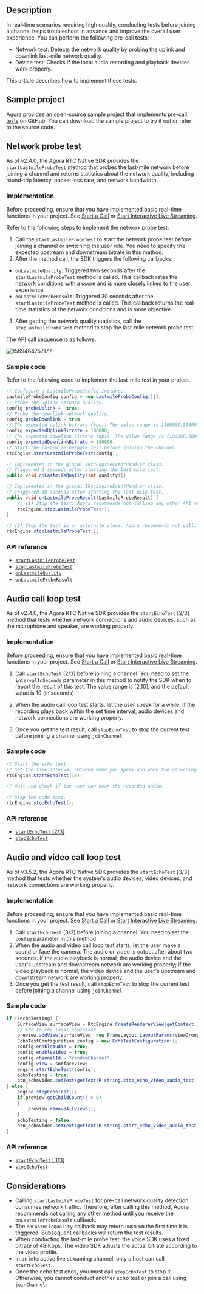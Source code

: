 <PlatformWrapper platform="android">

## Description

In real-time scenarios requiring high quality, conducting tests before joining a channel helps troubleshoot in advance and improve the overall user experience. You can perform the following pre-call tests:

- Network test: Detects the network quality by probing the uplink and downlink last-mile network quality.
- Device test: Checks if the local audio recording and playback devices work properly.

This article describes how to implement these tests.

## Sample project

Agora provides an open-source sample project that implements [pre-call tests](https://github.com/AgoraIO/API-Examples/blob/legacy/Android/APIExample/app/src/main/java/io/agora/api/example/examples/advanced/PreCallTest.java) on GitHub. You can download the sample project to try it out or refer to the source code.

## Network probe test

As of v2.4.0, the Agora RTC Native SDK provides the `startLastmileProbeTest` method that probes the last-mile network before joining a channel and returns statistics about the network quality, including round-trip latency, packet loss rate, and network bandwidth.

### Implementation

Before proceeding, ensure that you have implemented basic real-time functions in your project. See [Start a Call](/3.x/video-calling/quickstart-guide/get-started-sdk) or [Start Interactive Live Streaming](/en/3.x/interactive-live-streaming/quickstart-guide/start-video-streaming).

Refer to the following steps to implement the network probe test:

1. Call the `startLastmileProbeTest` to start the network probe test before joining a channel or switching the user role. You need to specify the expected upstream and downstream bitrate in this method.
2.  After the method call, the SDK triggers the following callbacks:
- `onLastmileQuality`: Triggered two seconds after the `startLastmileProbeTest` method is called. This callback rates the network conditions with a score and is more closely linked to the user experience.
- `onLastmileProbeResult`: Triggered 30 seconds after the `startLastmileProbeTest` method is called. This callback returns the real-time statistics of the network conditions and is more objective.
3. After getting the network quality statistics, call the `stopLastmileProbeTest` method to stop the last-mile network probe test.

The API call sequence is as follows:

![1569464757177](https://web-cdn.agora.io/docs-files/1569464757177)

### Sample code

Refer to the following code to implement the last-mile test in your project.

```java
// Configure a LastmileProbeConfig instance.
LastmileProbeConfig config = new LastmileProbeConfig(){};
// Probe the uplink network quality.
config.probeUplink =  true;
// Probe the downlink network quality.
config.probeDownlink = true;
// The expected uplink bitrate (bps). The value range is [100000,5000000].
config.expectedUplinkBitrate = 100000;
// The expected downlink bitrate (bps). The value range is [100000,5000000].
config.expectedDownlinkBitrate = 100000;
// Start the last-mile network test before joining the channel.
rtcEngine.startLastmileProbeTest(config);

// Implemented in the global IRtcEngineEventHandler class.
// Triggered 2 seconds after starting the last-mile test.
public void onLastmileQuality(int quality){}

// Implemented in the global IRtcEngineEventHandler class.
// Triggered 30 seconds after starting the last-mile test.
public void onLastmileProbeResult(LastmileProbeResult) {
	// (1) Stop the test. Agora recommends not calling any other API method before the test ends.
	rtcEngine.stopLastmileProbeTest();
}

// (2) Stop the test in an alternate place. Agora recommends not calling any other API method before the test ends.
rtcEngine.stopLastmileProbeTest();
```


### API reference

- [`startLastmileProbeTest`](https://api-ref.agora.io/en/video-sdk/android/3.x/classio_1_1agora_1_1rtc_1_1_rtc_engine.html#a81c6541685b1c4437d9779a095a0f871)
- [`stopLastmileProbeTest`](https://api-ref.agora.io/en/video-sdk/android/3.x/classio_1_1agora_1_1rtc_1_1_rtc_engine.html#ae21243b8da8bda9ee5f3a00621cbf959)
- [`onLastmileQuality`](https://api-ref.agora.io/en/video-sdk/android/3.x/classio_1_1agora_1_1rtc_1_1_i_rtc_engine_event_handler.html#a2887941e3c105c21309bd2643372e7f5)
- [`onLastmileProbeResult`](https://api-ref.agora.io/en/video-sdk/android/3.x/classio_1_1agora_1_1rtc_1_1_i_rtc_engine_event_handler.html#ad74a9120325bfeccdec4af4611110281)

## Audio call loop test

As of v2.4.0, the Agora RTC Native SDK provides the `startEchoTest` [2/3] method that tests whether network connections and audio devices, such as the microphone and speaker, are working properly.

### Implementation

Before proceeding, ensure that you have implemented basic real-time functions in your project. See [Start a Call](/3.x/video-calling/quickstart-guide/get-started-sdk) or [Start Interactive Live Streaming](/en/3.x/interactive-live-streaming/quickstart-guide/start-video-streaming).

1. Call `startEchoTest` [2/3] before joining a channel. You need to set the `intervalInSeconds` parameter in this method to notify the SDK when to report the result of this test. The value range is [2,10], and the default value is 10 (in seconds).

2. When the audio call loop test starts, let the user speak for a while. If the recording plays back within the set time interval, audio devices and network connections are working properly.

3. Once you get the test result, call `stopEchoTest` to stop the current test before joining a channel using `joinChannel`.

### Sample code

```java
// Start the echo test.
// Set the time interval between when you speak and when the recording plays back as 10 seconds.
rtcEngine.startEchoTest(10);

// Wait and check if the user can hear the recorded audio.

// Stop the echo test.
rtcEngine.stopEchoTest();
```

### API reference

- [`startEchoTest` [2/3]](https://api-ref.agora.io/en/video-sdk/android/3.x/classio_1_1agora_1_1rtc_1_1_rtc_engine.html#a712bb50be350186d097f4deed8e1aa37)
- [`stopEchoTest`](https://api-ref.agora.io/en/video-sdk/android/3.x/classio_1_1agora_1_1rtc_1_1_rtc_engine.html#a01b8067275003c011f6d81bb41ee0fe1)

## Audio and video call loop test

As of v3.5.2, the Agora RTC Native SDK provides the `startEchoTest` [3/3] method that tests whether the system's audio devices, video devices, and network connections are working properly.

### Implementation

Before proceeding, ensure that you have implemented basic real-time functions in your project. See [Start a Call](/3.x/video-calling/quickstart-guide/get-started-sdk) or [Start Interactive Live Streaming](/en/3.x/interactive-live-streaming/quickstart-guide/start-video-streaming).

1. Call `startEchoTest` [3/3] before joining a channel. You need to set the `config` parameter in this method.
2. When the audio and video call loop test starts, let the user make a sound or face the camera. The audio or video is output after about two seconds. If the audio playback is normal, the audio device and the user's upstream and downstream network are working properly; if the video playback is normal, the video device and the user's upstream and downstream network are working properly.
3. Once you get the test result, call `stopEchoTest` to stop the current test before joining a channel using `joinChannel`.

### Sample code

```java
if (!echoTesting) {
    SurfaceView surfaceView = RtcEngine.CreateRendererView(getContext());
    // Add to the local container
    preview.addView(surfaceView, new FrameLayout.LayoutParams(ViewGroup.LayoutParams.MATCH_PARENT, ViewGroup.LayoutParams.MATCH_PARENT));
    EchoTestConfiguration config = new EchoTestConfiguration();
    config.enableAudio = true;
    config.enableVideo = true;
    config.channelId = "randomChannel";
    config.view = surfaceView;
    engine.startEchoTest(config);
    echoTesting = true;
    btn_echoVideo.setText(getText(R.string.stop_echo_video_audio_test));
} else {
    engine.stopEchoTest();
    if(preview.getChildCount() > 0)
    {
        preview.removeAllViews();
    }
    echoTesting = false;
    btn_echoVideo.setText(getText(R.string.start_echo_video_audio_test));
}
```

### API reference

- [`startEchoTest` [3/3]](https://api-ref.agora.io/en/video-sdk/android/3.x/classio_1_1agora_1_1rtc_1_1_rtc_engine.html#ae4b2638c90a721749abdd9513260e51c)
- [`stopEchoTest`](https://api-ref.agora.io/en/video-sdk/android/3.x/classio_1_1agora_1_1rtc_1_1_rtc_engine.html#a01b8067275003c011f6d81bb41ee0fe1)

## Considerations

- Calling `startLastmileProbeTest` for pre-call network quality detection consumes network traffic. Therefore, after calling this method, Agora recommends not calling any other method until you receive the `onLastmileProbeResult` callback.
- The `onLastmileQuality` callback may return `UNKNOWN` the first time it is triggered. Subsequent callbacks will return the test results.
- When conducting the last-mile probe test, the voice SDK uses a fixed bitrate of 48 Kbps. The video SDK adjusts the actual bitrate according to the video profile.
- In an interactive live streaming channel, only a host can call `startEchoTest`.
- Once the echo test ends, you must call `stopEchoTest` to stop it. Otherwise, you cannot conduct another echo test or join a call using `joinChannel`.

</PlatformWrapper>